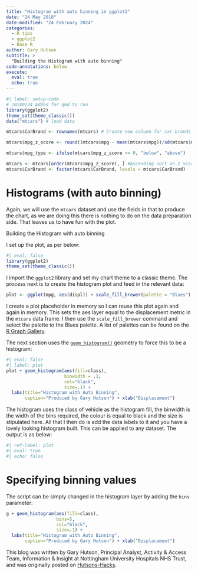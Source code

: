 ```yaml
---
title: "Histogram with auto binning in ggplot2"
date: "24 May 2018"
date-modified: "24 February 2024"
categories:
  - R tips
  - ggplot2
  - Base R
author: Gary Hutson
subtitle: >
  "Building the Histogram with auto binning"
code-annotations: below
execute: 
  eval: true
  echo: true
---
```


```r
#| label: setup-code
# 20240224 Added for qmd to run
library(ggplot2)
theme_set(theme_classic())
data("mtcars") # load data

mtcars$CarBrand <- rownames(mtcars) # Create new column for car brands and names

mtcars$mpg_z_score <- round((mtcars$mpg - mean(mtcars$mpg))/sd(mtcars$mpg), digits=2)

mtcars$mpg_type <- ifelse(mtcars$mpg_z_score <= 0, "below", "above")

mtcars <- mtcars[order(mtcars$mpg_z_score), ] #Ascending sort on Z Score
mtcars$CarBrand <- factor(mtcars$CarBrand, levels = mtcars$CarBrand)

```

# Histograms (with auto binning)

Again, we will use the `mtcars` dataset and use the fields in that to produce the chart, as we are doing this there is nothing to do on the data preparation side. That leaves us to have fun with the plot.

Building the Histogram with auto binning

I set up the plot, as per below:

```r
#| eval: false
library(ggplot2)
theme_set(theme_classic())
```

I import the `ggplot2` library and set my chart theme to a classic theme. The process next is to create the histogram plot and feed in the relevant data:

```r
plot <- ggplot(mpg, aes(displ)) + scale_fill_brewer(palette = "Blues")
```

I create a plot placeholder in memory so I can reuse this plot again and again in memory. This sets the aes layer equal to the displacement metric in the `mtcars` data frame. I then use the `scale_fill_brewer` command and select the palette to the Blues palette. A list of palettes can be found on the [R Graph Gallery](https://r-graph-gallery.com/38-rcolorbrewers-palettes.html).

<!-- The original link http://bxhorn.com/rcolorbrewer-palettes/ redirects to the generic site -->

The next section uses the [`geom_histogram()`](https://www.rdocumentation.org/packages/ggplot2/versions/0.9.1/topics/geom_histogram) geometry to force this to be a histogram:

```r
#| eval: false
#| label: plot
plot + geom_histogram(aes(fill=class),
                      binwidth = .1,
                      col="black",
                      size=.1) +
  labs(title="Histogram with Auto Binning",
       caption="Produced by Gary Hutson") + xlab("Displacement")
```

The histogram uses the class of vehicle as the histogram fill, the binwidth is the width of the bins required, the colour is equal to black and the size is stipulated here. All that I then do is add the data labels to it and you have a lovely looking histogram built. This can be applied to any dataset. The output is as below:

```r
#| ref-label: plot
#| eval: true
#| echo: false
```

# Specifying binning values

The script can be simply changed in the histogram layer by adding the `bins` parameter:

```r
g + geom_histogram(aes(fill=class),
                   bins=5,
                   col="black",
                   size=.1) +
  labs(title="Histogram with Auto Binning",
       caption="Produced by Gary Hutson") + xlab("Displacement")
```

This blog was written by Gary Hutson, Principal Analyst, Activity & Access Team, Information & Insight at Nottingham University Hospitals NHS Trust, and was originally posted on [Hutsons-Hacks](https://hutsons-hacks.info/histogram-with-auto-binning-in-ggplot2).